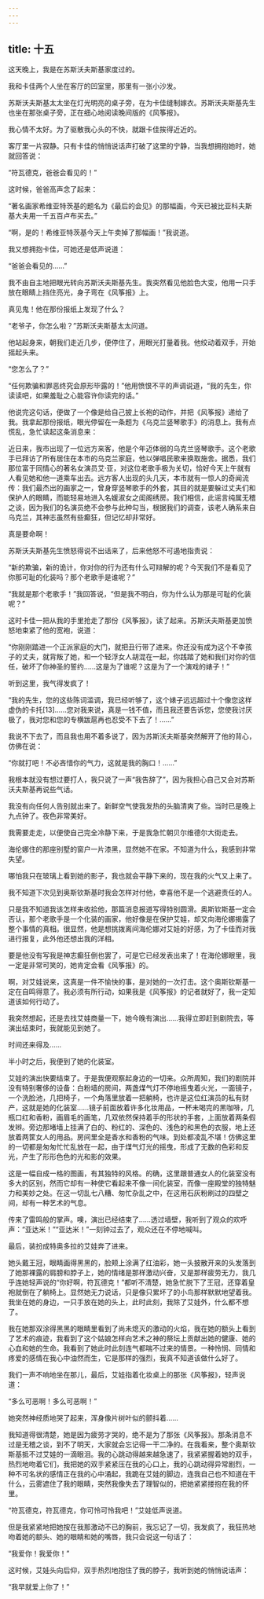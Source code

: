 ```yaml
---
---
---
```

title: 十五
---




这天晚上，我是在苏斯沃夫斯基家度过的。

我和卡佳两个人坐在客厅的凹室里，那里有一张小沙发。

苏斯沃夫斯基太太坐在灯光明亮的桌子旁，在为卡佳缝制嫁衣。苏斯沃夫斯基先生也坐在那张桌子旁，正在细心地阅读晚间版的《风筝报》。

我心情不太好。为了驱散我心头的不快，就跟卡佳挨得近近的。

客厅里一片寂静。只有卡佳的悄悄说话声打破了这里的宁静，当我想拥抱她时，她就回答说：

“符瓦德克，爸爸会看见的！”

这时候，爸爸高声念了起来：

“著名画家希维亚特茨基的题名为《最后的会见》的那幅画，今天已被比亚科夫斯基大夫用一千五百卢布买去。”

“啊，是的！希维亚特茨基今天上午卖掉了那幅画！”我说道。

我又想拥抱卡佳，可她还是低声说道：

“爸爸会看见的……”

我不由自主地把眼光转向苏斯沃夫斯基先生。我突然看见他脸色大变，他用一只手放在眼睛上挡住亮光，身子弯在《风筝报》上。

真见鬼！他在那份报纸上发现了什么？

“老爷子，你怎么啦？”苏斯沃夫斯基太太问道。

他站起身来，朝我们走近几步，便停住了，用眼光打量着我。他绞动着双手，开始摇起头来。

“您怎么了？”

“任何欺骗和罪恶终究会原形毕露的！”他用愤恨不平的声调说道，“我的先生，你读读吧，如果羞耻之心能容许你读完的话。”

他说完这句话，便做了一个像是给自己披上长袍的动作，并把《风筝报》递给了我。我拿起那份报纸，眼光停留在一条题为《乌克兰竖琴歌手》的消息上。我有点慌乱，急忙读起这条消息来：





近日来，我市出现了一位远方来客，他是个年迈体弱的乌克兰竖琴歌手。这个老歌手已拜访了所有居住在本市的乌克兰家庭，他以弹唱民歌来换取施舍。据悉，我们那位富于同情心的著名女演员艾·亚，对这位老歌手极为关切，恰好今天上午就有人看见她和他一道乘车出去。远方客人出现的头几天，本市就有一惊人的奇闻流传：我们最杰出的画家之一，曾身穿竖琴歌手的外套，其目的就是要躲过丈夫们和保护人的眼睛，而能轻易地进入名媛淑女之闺阁绣房。我们相信，此谣言纯属无稽之谈，因为我们的名演员绝不会参与此种勾当，根据我们的调查，该老人确系来自乌克兰，其神志虽然有些癫狂，但记忆却非常好。





真是要命啊！

苏斯沃夫斯基先生愤怒得说不出话来了，后来他怒不可遏地指责说：

“新的欺骗，新的诡计，你对你的行为还有什么可辩解的呢？今天我们不是看见了你那可耻的化装吗？那个老歌手是谁呢？”

“我就是那个老歌手！”我回答说，“但是我不明白，你为什么认为那是可耻的化装呢？”

这时卡佳一把从我的手里抢走了那份《风筝报》，读了起来。苏斯沃夫斯基更加愤怒地束紧了他的宽袍，说道：

“你刚刚踏进一个正派家庭的大门，就把丑行带了进来。你还没有成为这个不幸孩子的丈夫，就背叛了她，和一个轻浮女人胡混在一起，你践踏了她和我们对你的信任，破坏了你神圣的誓约……这是为了谁呢？这是为了一个演戏的婊子！”

听到这里，我气得发疯了！

“我的先生，您的这些陈词滥调，我已经听够了，这个婊子远远超过十个像您这样虚伪的卡托[13]……您对我来说，真是一钱不值，而且我还要告诉您，您使我讨厌极了，我对您和您的专横跋扈再也忍受不下去了！……”

我说不下去了，而且我也用不着多说了，因为苏斯沃夫斯基突然解开了他的背心，仿佛在说：

“你就打吧！不必吝惜你的气力，这就是我的胸口！……”

我根本就没有想过要打人，我只说了一声“我告辞了”，因为我担心自己又会对苏斯沃夫斯基再说些气话。

我没有向任何人告别就出来了。新鲜空气使我发热的头脑清爽了些。当时已是晚上九点钟了。夜色非常美好。

我需要走走，以便使自己完全冷静下来，于是我急忙朝贝尔维德尔大街走去。

海伦娜住的那座别墅的窗户一片漆黑，显然她不在家。不知道为什么，我感到非常失望。

哪怕我只在玻璃上看到她的影子，我也就会平静下来的，现在我的火气又上来了。

我不知道下次见到奥斯钦斯基时我会怎样对付他，幸喜他不是一个逃避责任的人。

只是我不知道我该怎样来收拾他，那篇消息报道写得特别圆滑。奥斯钦斯基一定会否认，那个老歌手是一个化装的画家，他好像是在保护艾娃，却又向海伦娜揭露了整个事情的真相。很显然，他是想挑拨离间海伦娜对艾娃的好感，为了卡佳而对我进行报复，此外他还想出我的洋相。

要是他没有写我是神志癫狂倒也罢了，可是它已经发表出来了！在海伦娜眼里，我一定是非常可笑的，她肯定会看《风筝报》的。

啊，对艾娃说来，这真是一件不愉快的事，是对她的一次打击。这个奥斯钦斯基一定在自鸣得意了。我必须有所行动，如果我是《风筝报》的记者就好了，我一定知道该如何行动了。

我突然想起，还是去找艾娃商量一下，她今晚有演出……我得立即赶到剧院去，等演出结束时，我就能见到她了。

时间还来得及……

半小时之后，我便到了她的化装室。

艾娃的演出快要结束了。于是我便观察起身边的一切来。众所周知，我们的剧院并没有特别奢侈的设备：白粉墙的房间，两盏煤气灯不停地摇曳着火光，一面镜子，一个洗脸池，几把椅子，一个角落里放着一把躺椅，也许是这位红演员的私有财产，这就是她的化装室……镜子前面放着许多化妆用品，一杯未喝完的黑咖啡，几瓶口红和香粉，画眉毛的画笔，几双依然保持着手的形状的手套，上面放着两条假发辫。旁边那堵墙上挂满了白的、粉红的、深色的、浅色的和黑色的衣服，地上还放着两筐女人的用品。房间里全是香水和香粉的气味。到处都凌乱不堪！仿佛这里的一切都是匆匆忙忙乱放在一起，由于煤气灯光的摇曳，形成了无数的色彩和反光，产生了形形色色的光和影的效果。

这是一幅自成一格的图画，有其独特的风格。的确，这里跟普通女人的化装室没有多大的区别，然而它却有一种使它看起来不像一间化装室，而像一座殿堂的独特魅力和美妙之处。在这一切乱七八糟、匆忙杂乱之中，在这用石灰粉刷过的四壁之间，却有一种艺术的气息。

传来了雷鸣般的掌声。噢，演出已经结束了……透过墙壁，我听到了观众的欢呼声：“亚达米！”“亚达米！”一刻钟过去了，观众还在不停地喊叫。

最后，装扮成特奥多拉的艾娃奔了进来。

她头戴王冠，眼睛画得黑黑的，脸颊上涂满了红油彩，她一头披散开来的头发落到了她那裸露的肩膀和脖子上，她的情绪是那样激动兴奋，又是那样疲劳无力，我几乎连她轻声说的“你好啊，符瓦德克！”都听不清楚，她急忙脱下了王冠，还穿着皇袍就倒在了躺椅上。显然她无力说话，只是像只累坏了的小鸟那样默默地望着我。我坐在她的身边，一只手放在她的头上，此时此刻，我除了艾娃外，什么都不想了。

我在她那双涂得黑黑的眼睛里看到了尚未熄灭的激动的火焰，我在她的额头上看到了艺术的痕迹，我看到了这个姑娘怎样向艺术之神的祭坛上贡献出她的健康、她的心血和她的生命。我看到了她此时此刻连气都喘不过来的情景。一种怜悯、同情和疼爱的感情在我心中油然而生，它是那样的强烈，我真不知道该做什么好了。

我们一声不响地坐在那儿，最后，艾娃指着化妆桌上的那张《风筝报》，轻声说道：

“多么可恶啊！多么可恶啊！”

她突然神经质地哭了起来，浑身像片树叶似的颤抖着……

我知道得很清楚，她是因为疲劳才哭的，绝不是为了那张《风筝报》。那条消息不过是无稽之谈，到不了明天，大家就会忘记得一干二净的。在我看来，整个奥斯钦斯基抵不过艾娃的一滴眼泪。我的心跳动得越来越急速了，我紧紧握着她的双手，热烈地吻着它们，我把她的双手紧紧压在我的心口上，我的心跳动得异常剧烈，一种不可名状的感情正在我的心中涌起，我跪在艾娃的脚边，连我自己也不知道在干什么，云雾遮住了我的眼睛，突然我像失去了理智似的，把她紧紧搂抱在我的怀里。

“符瓦德克，符瓦德克，你可怜可怜我吧！”艾娃低声说道。

但是我紧紧地把她按在我那激动不已的胸前，我忘记了一切，我发疯了，我狂热地吻着她的额头、她的眼睛和她的嘴唇，我只会说这一句话了：

“我爱你！我爱你！”

这时候，艾娃头向后仰，双手热烈地抱住了我的脖子，我听到她的悄悄说话声：

“我早就爱上你了！”